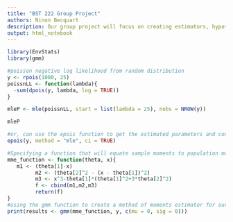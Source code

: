 ```yaml
---
title: "BST 222 Group Project"
authors: Ninon Becquart
description: Our group project will focus on creating estimators, hypothesis tests, and confidence intervals for a Poisson distribution.
output: html_notebook
---
```


```r
library(EnvStats)
library(gmm)
```

```r
#poisson negative log likelihood from random distribution
y <- rpois(1000, 25)
poissnLL <- function(lambda){
  -sum(dpois(y, lambda, log = TRUE))
}

mleP <- mle(poissnLL, start = list(lambda = 25), nobs = NROW(y))

mleP

#or, can use the epois function to get the estimated parameters and confidence intervals
epois(y, method = "mle", ci = TRUE)
```

```r
#Specifying a function that will equate sample moments to population momentst
mme_function <- function(theta, x){
   m1 <- (theta[1]-x)
         m2 <- (theta[2]^2 - (x - theta[1])^2)
         m3 <- x^3-theta[1]*(theta[1]^2+3*theta[2]^2)
         f <- cbind(m1,m2,m3)
         return(f) 
}
#using the gmm function to create a method of moments estimator for our poisson distribution
print(results <- gmm(mme_function, y, c(mu = 0, sig = 0)))
```

```r

```

